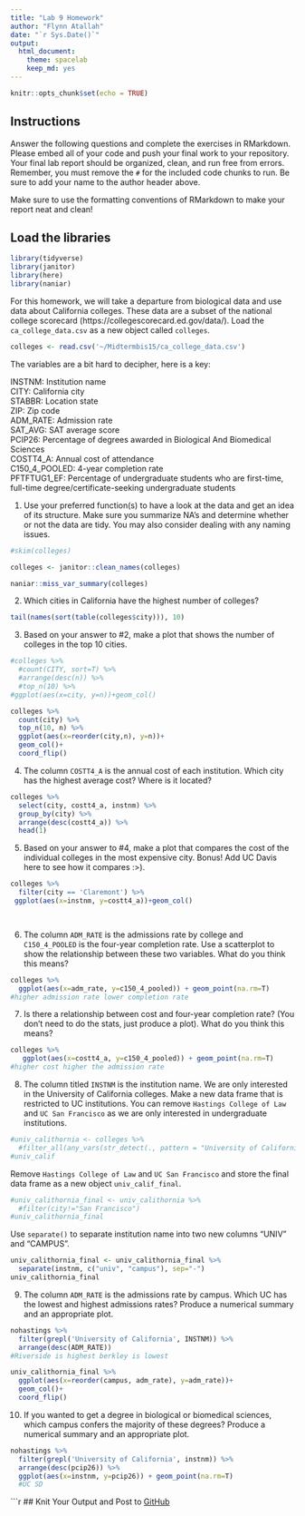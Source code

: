 ```yaml
---
title: "Lab 9 Homework"
author: "Flynn Atallah"
date: "`r Sys.Date()`"
output:
  html_document: 
    theme: spacelab
    keep_md: yes
---
```


```r
knitr::opts_chunk$set(echo = TRUE)
```

## Instructions
Answer the following questions and complete the exercises in RMarkdown. Please embed all of your code and push your final work to your repository. Your final lab report should be organized, clean, and run free from errors. Remember, you must remove the `#` for the included code chunks to run. Be sure to add your name to the author header above.  

Make sure to use the formatting conventions of RMarkdown to make your report neat and clean!  

## Load the libraries
```r
library(tidyverse)
library(janitor)
library(here)
library(naniar)
``` 

For this homework, we will take a departure from biological data and use data about California colleges. These data are a subset of the national college scorecard (https://collegescorecard.ed.gov/data/). Load the `ca_college_data.csv` as a new object called `colleges`.
```r
colleges <- read.csv('~/Midtermbis15/ca_college_data.csv')
```

The variables are a bit hard to decipher, here is a key:  

INSTNM: Institution name  
CITY: California city  
STABBR: Location state  
ZIP: Zip code  
ADM_RATE: Admission rate  
SAT_AVG: SAT average score  
PCIP26: Percentage of degrees awarded in Biological And Biomedical Sciences  
COSTT4_A: Annual cost of attendance  
C150_4_POOLED: 4-year completion rate  
PFTFTUG1_EF: Percentage of undergraduate students who are first-time, full-time degree/certificate-seeking undergraduate students  

1. Use your preferred function(s) to have a look at the data and get an idea of its structure. Make sure you summarize NA's and determine whether or not the data are tidy. You may also consider dealing with any naming issues.
```r
#skim(colleges)
```

```r
colleges <- janitor::clean_names(colleges)
```

```r
naniar::miss_var_summary(colleges)
```

2. Which cities in California have the highest number of colleges?
```r
tail(names(sort(table(colleges$city))), 10)
```

3. Based on your answer to #2, make a plot that shows the number of colleges in the top 10 cities.
```r
#colleges %>% 
  #count(CITY, sort=T) %>%
  #arrange(desc(n)) %>%
  #top_n(10) %>%
#ggplot(aes(x=city, y=n))+geom_col()

colleges %>% 
  count(city) %>% 
  top_n(10, n) %>% 
  ggplot(aes(x=reorder(city,n), y=n))+
  geom_col()+
  coord_flip()
```



4. The column `COSTT4_A` is the annual cost of each institution. Which city has the highest average cost? Where is it located?
```r
colleges %>%
  select(city, costt4_a, instnm) %>%
  group_by(city) %>%
  arrange(desc(costt4_a)) %>%
  head(1)
```


5. Based on your answer to #4, make a plot that compares the cost of the individual colleges in the most expensive city. Bonus! Add UC Davis here to see how it compares :>).
```r
colleges %>%
  filter(city == 'Claremont') %>%
 ggplot(aes(x=instnm, y=costt4_a))+geom_col()

  
```

6. The column `ADM_RATE` is the admissions rate by college and `C150_4_POOLED` is the four-year completion rate. Use a scatterplot to show the relationship between these two variables. What do you think this means?
```r
colleges %>% 
  ggplot(aes(x=adm_rate, y=c150_4_pooled)) + geom_point(na.rm=T) 
#higher admission rate lower completion rate
```

7. Is there a relationship between cost and four-year completion rate? (You don't need to do the stats, just produce a plot). What do you think this means?
```r
colleges %>%
   ggplot(aes(x=costt4_a, y=c150_4_pooled)) + geom_point(na.rm=T) 
#higher cost higher the admission rate 
```

8. The column titled `INSTNM` is the institution name. We are only interested in the University of California colleges. Make a new data frame that is restricted to UC institutions. You can remove `Hastings College of Law` and `UC San Francisco` as we are only interested in undergraduate institutions.
```r
#univ_calithornia <- colleges %>% 
  #filter_all(any_vars(str_detect(., pattern = "University of California")))
#univ_calif


```

Remove `Hastings College of Law` and `UC San Francisco` and store the final data frame as a new object `univ_calif_final`.
```r
#univ_calithornia_final <- univ_calithornia %>% 
  #filter(city!="San Francisco")
#univ_calithornia_final
```

Use `separate()` to separate institution name into two new columns "UNIV" and "CAMPUS".
```r
univ_calithornia_final <- univ_calithornia_final %>% 
  separate(instnm, c("univ", "campus"), sep="-")
univ_calithornia_final
```

9. The column `ADM_RATE` is the admissions rate by campus. Which UC has the lowest and highest admissions rates? Produce a numerical summary and an appropriate plot.
```r
nohastings %>% 
  filter(grepl('University of California', INSTNM)) %>%
  arrange(desc(ADM_RATE))
#Riverside is highest berkley is lowest
```

```r
univ_calithornia_final %>% 
  ggplot(aes(x=reorder(campus, adm_rate), y=adm_rate))+
  geom_col()+
  coord_flip()
```

10. If you wanted to get a degree in biological or biomedical sciences, which campus confers the majority of these degrees? Produce a numerical summary and an appropriate plot.
```r
nohastings %>% 
  filter(grepl('University of California', instnm)) %>%
  arrange(desc(pcip26)) %>%
  ggplot(aes(x=instnm, y=pcip26)) + geom_point(na.rm=T) 
  #UC SD
```

```r


## Knit Your Output and Post to [GitHub](https://github.com/FRS417-DataScienceBiologists)